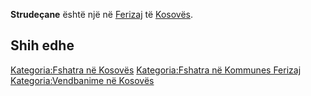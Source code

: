 {{Fshat në 
 | Emri                = Strudeçane
 | EmriAlt                = 
 | NAME_SHORT_FORM=      
 | NAME_GENERIC=      
 | NAME_SORT_NAME_RO=      STRUDECANE
 | FULL_NAME_RO = Strudeçane
 | FULL_NAME_ND_RO=Strudecane
 | SORT_NAME_RG=STRUDECANE
 | FULL_NAME_RG=Strudeçane
 | FULL_NAME_ND_RG=Strudecane
 | SRP_NAME_SHORT_FORM=      
 | SRP_NAME_GENERIC=      
 | SRP_NAME_SORT_NAME_RO=      
 | SRP_FULL_NAME_RO = 
 | SRP_FULL_NAME_ND_RO=
 | SRP_SORT_NAME_RG=
 | SRP_FULL_NAME_RG=
 | SRP_FULL_NAME_ND_RG=
 | Emri (Rasa dhanore) = 
 | Figura              = 
 | Shteti              = Kosovo
 | Komuna              = Ferizaj
 | Kodi postar         = 
 | Sipërfaqja          = 

 | Popullsia           = 

 | Regj. i popullsisë  = 
 | Dend. e popullsisë  = 
 | Faqja zyrtare       = 
 <!--- Koordinatat ----> 
 | Gjerësia            = 42.358611
 | Gjatësia            = 20.758611
 | Lartësia            = 
}}
'''Strudeçane''' është një [[]] në [[Ferizaj]] të [[Kosovës]].

<!-- == Gjeografia == -->
<!-- == Historia == -->
<!-- == Demografia == -->
== Shih edhe ==
{{Komuna Ferizaj}}
{{Kosovo-Administrata-Cung}}

[[Kategoria:Fshatra në Kosovës]]
[[Kategoria:Fshatra në Kommunes Ferizaj]]
[[Kategoria:Vendbanime në Kosovës]]